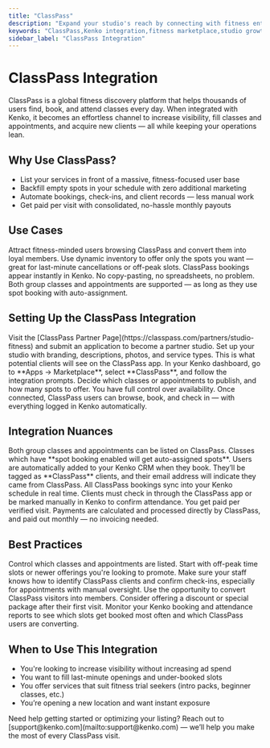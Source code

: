 ```yaml
---
title: "ClassPass"
description: "Expand your studio's reach by connecting with fitness enthusiasts through ClassPass's extensive network."
keywords: "ClassPass,Kenko integration,fitness marketplace,studio growth"
sidebar_label: "ClassPass Integration"
---
```


# ClassPass Integration

ClassPass is a global fitness discovery platform that helps thousands of users find, book, and attend classes every day. When integrated with Kenko, it becomes an effortless channel to increase visibility, fill classes and appointments, and acquire new clients — all while keeping your operations lean.

## Why Use ClassPass?

- List your services in front of a massive, fitness-focused user base
- Backfill empty spots in your schedule with zero additional marketing
- Automate bookings, check-ins, and client records — less manual work
- Get paid per visit with consolidated, no-hassle monthly payouts

## Use Cases

<CardGroup cols={2}>
  <Card title="Reach New Clients" icon="users">
    Attract fitness-minded users browsing ClassPass and convert them into loyal members.
  </Card>
  <Card title="Fill Last-Minute Openings" icon="calendar">
    Use dynamic inventory to offer only the spots you want — great for last-minute cancellations or off-peak slots.
  </Card>
  <Card title="Automate Admin Tasks" icon="square-check">
    ClassPass bookings appear instantly in Kenko. No copy-pasting, no spreadsheets, no problem.
  </Card>
  <Card title="Offer Appointments & Classes" icon="clock">
    Both group classes and appointments are supported — as long as they use spot booking with auto-assignment.
  </Card>
</CardGroup>

## Setting Up the ClassPass Integration

<Steps>
  <Step title="Apply to ClassPass" icon="user-plus">
    Visit the [ClassPass Partner Page](https://classpass.com/partners/studio-fitness) and submit an application to become a partner studio.
  </Step>
  <Step title="Complete Your Studio Profile" icon="user">
    Set up your studio with branding, descriptions, photos, and service types. This is what potential clients will see on the ClassPass app.
  </Step>
  <Step title="Connect to Kenko" icon="plug">
    In your Kenko dashboard, go to **Apps → Marketplace**, select **ClassPass**, and follow the integration prompts.
  </Step>
  <Step title="Configure Availability" icon="wrench">
    Decide which classes or appointments to publish, and how many spots to offer. You have full control over availability.
  </Step>
  <Step title="Start Accepting Bookings" icon="circle-check">
    Once connected, ClassPass users can browse, book, and check in — with everything logged in Kenko automatically.
  </Step>
</Steps>

## Integration Nuances

<AccordionGroup>
  <Accordion title="Which service types are supported?" icon="list">
    Both group classes and appointments can be listed on ClassPass. Classes which have **spot booking enabled will get auto-assigned spots**.
  </Accordion>
  <Accordion title="How do ClassPass users show up in Kenko?" icon="users">
    Users are automatically added to your Kenko CRM when they book. They’ll be tagged as **ClassPass** clients, and their email address will indicate they came from ClassPass.
  </Accordion>
  <Accordion title="What does the booking and check-in flow look like?" icon="calendar-check">
    All ClassPass bookings sync into your Kenko schedule in real time. Clients must check in through the ClassPass app or be marked manually in Kenko to confirm attendance.
  </Accordion>
  <Accordion title="How is payment handled?" icon="credit-card">
    You get paid per verified visit. Payments are calculated and processed directly by ClassPass, and paid out monthly — no invoicing needed.
  </Accordion>
</AccordionGroup>

## Best Practices

<AccordionGroup>
  <Accordion title="List Only What You Want to Fill" icon="filter">
    Control which classes and appointments are listed. Start with off-peak time slots or newer offerings you're looking to promote.
  </Accordion>
  <Accordion title="Train Your Front Desk Team" icon="clipboard-check">
    Make sure your staff knows how to identify ClassPass clients and confirm check-ins, especially for appointments with manual oversight.
  </Accordion>
  <Accordion title="Offer Membership Incentives" icon="repeat">
    Use the opportunity to convert ClassPass visitors into members. Consider offering a discount or special package after their first visit.
  </Accordion>
  <Accordion title="Check Reports Monthly" icon="chart-bar">
    Monitor your Kenko booking and attendance reports to see which slots get booked most often and which ClassPass users are converting.
  </Accordion>
</AccordionGroup>

## When to Use This Integration

- You're looking to increase visibility without increasing ad spend
- You want to fill last-minute openings and under-booked slots
- You offer services that suit fitness trial seekers (intro packs, beginner classes, etc.)
- You’re opening a new location and want instant exposure

<Note>
  Need help getting started or optimizing your listing? Reach out to [support@kenko.com](mailto:support@kenko.com) — we’ll help you make the most of every ClassPass visit.
</Note>